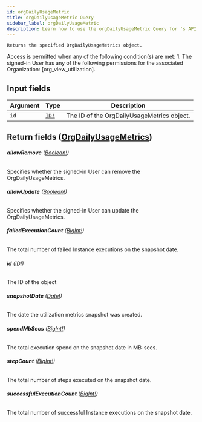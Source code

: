 ```yaml
---
id: orgDailyUsageMetric
title: orgDailyUsageMetric Query
sidebar_label: orgDailyUsageMetric
description: Learn how to use the orgDailyUsageMetric Query for 's API.
---
```


    Returns the specified OrgDailyUsageMetrics object.

Access is permitted when any of the following condition(s) are met: 1. The signed-in User has any of the following permissions for the associated Organization: [org_view_utilization].

## Input fields

| Argument | Type                              | Description                                |
| -------- | --------------------------------- | ------------------------------------------ |
| `id`     | [`ID!`](api/schema/scalar/ID.mdx) | The ID of the OrgDailyUsageMetrics object. |

## Return fields ([OrgDailyUsageMetrics](api/schema/object/OrgDailyUsageMetrics.mdx))

###### <b>allowRemove</b> ([Boolean!](api/schema/scalar/Boolean.mdx))

Specifies whether the signed-in User can remove the OrgDailyUsageMetrics.

###### <b>allowUpdate</b> ([Boolean!](api/schema/scalar/Boolean.mdx))

Specifies whether the signed-in User can update the OrgDailyUsageMetrics.

###### <b>failedExecutionCount</b> ([BigInt!](api/schema/scalar/BigInt.mdx))

The total number of failed Instance executions on the snapshot date.

###### <b>id</b> ([ID!](api/schema/scalar/ID.mdx))

The ID of the object

###### <b>snapshotDate</b> ([Date!](api/schema/scalar/Date.mdx))

The date the utilization metrics snapshot was created.

###### <b>spendMbSecs</b> ([BigInt!](api/schema/scalar/BigInt.mdx))

The total execution spend on the snapshot date in MB-secs.

###### <b>stepCount</b> ([BigInt!](api/schema/scalar/BigInt.mdx))

The total number of steps executed on the snapshot date.

###### <b>successfulExecutionCount</b> ([BigInt!](api/schema/scalar/BigInt.mdx))

The total number of successful Instance executions on the snapshot date.

